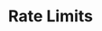 ---
title: 'Rate Limits'
description: 'Example section for showcasing API endpoints'
icon: 'globe'
---
